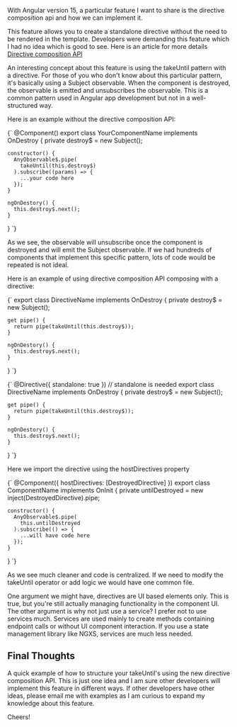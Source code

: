 
With Angular version 15, a particular feature I want to share is the directive composition api and how we can implement it.

This feature allows you to create a standalone directive without the need to be rendered in the template. Developers were demanding this feature which I had no idea which is good to see. Here is an article for more details [Directive composition API](https://www.angularjswiki.com/angular/directive-composition-api-in-angular-15/#real-use-cases)

An interesting concept about this feature is using the takeUntil pattern with a directive. For those of you who don't know about this particular pattern, it's basically using a Subject observable. When the component is destroyed, the observable is emitted and unsubscribes the observable. This is a common pattern used in Angular app development but not in a well-structured way.

Here is an example without the directive composition API:

<SyntaxHighlighter language="javascript">
 {`
  @Component()
  export class YourComponentName implements OnDestroy {
    private destroy$ = new Subject<void>();

    constructor() {
      AnyObservable$.pipe(
        takeUntil(this.destroy$)
      ).subscribe((params) => {
        ...your code here
      });
    }

    ngOnDestory() {
      this.destroy$.next();
    }
  }
`}
</SyntaxHighlighter>

As we see, the observable will unsubscribe once the component is destroyed and will emit the Subject observable. 
If we had hundreds of components that implement this specific pattern, lots of code would be repeated is not ideal.

Here is an example of using directive composition API composing with a directive:

<SyntaxHighlighter language="javascript">
 {`
   export class DirectiveName implements OnDestroy {
    private destroy$ = new Subject<void>();

    get pipe() {
      return pipe(takeUntil(this.destroy$));
    }

    ngOnDestory() {
      this.destroy$.next();
    }
  }
`}
</SyntaxHighlighter>

<SyntaxHighlighter language="javascript">
 {`
  @Directive({ standalone: true }) // standalone is needed
  export class DirectiveName implements OnDestroy {
    private destroy$ = new Subject<void>();

    get pipe() {
      return pipe(takeUntil(this.destroy$));
    }

    ngOnDestory() {
      this.destroy$.next();
    }
  }
`}
</SyntaxHighlighter>

Here we import the directive using the hostDirectives property


<SyntaxHighlighter language="javascript">
 {`
  @Component({
    hostDirectives: [DestroyedDirective]
  })
  export class ComponentName implements OnInit {
    private untilDestroyed = new inject(DestroyedDirective).pipe;

    constructor() {
      AnyObservable$.pipe(
        this.untilDestroyed
      ).subscribe(() => {
        ...will have code here
      });
    }
  }
`}
</SyntaxHighlighter>

As we see much cleaner and code is centralized. If we need to modify the takeUntil operator or add logic we would have one common file.

One argument we might have, directives are UI based elements only. This is true, but you're still actually managing functionality in the component UI. The other argument is why not just use a service? I prefer not to use services much. Services are used mainly to create methods containing endpoint calls or without UI component interaction. If you use a state management library like NGXS, services are much less needed.

## Final Thoughts

A quick example of how to structure your takeUntil's using the new directive composition API. This is just one idea and I am sure other developers will implement this feature in different ways. If other developers have other ideas, please email me with examples as I am curious to expand my knowledge about this feature.

Cheers!

